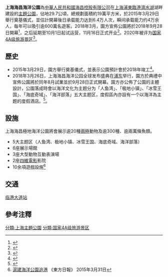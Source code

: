 {{Infobox Amusement park
| name            = 上海海昌海洋公園<br /><small>Shanghai Haichang Ocean Park</small>
| image           = 
| caption         = 
| resort          = 上海海昌極地海洋公園主題度假酒店 <ref>http://www.haichangchina.com/shanghai/ {{Wayback|url=http://www.haichangchina.com/shanghai/ |date=20201022063338 }} 公園概況</ref> 
| slogan          = 席卷你的想象<ref>{{Cite web |url=http://www.haichangchina.com/shanghai/ |title=存档副本 |accessdate=2018-08-09 |archive-date=2020-10-22 |archive-url=https://web.archive.org/web/20201022063338/http://www.haichangchina.com/shanghai/ |dead-url=yes }}</ref>
| location        = {{PRC}}[[上海|上海]][[浦東|浦東]][[臨港|臨港]][[滴水湖|滴水湖]]湖畔
| theme           = 
| owner           = [[海昌控股有限公司|海昌控股有限公司]]
| operator        = 公司主席：[[曲乃杰|曲乃杰]]
| opening_date    = {{Start date and age|2018|11|16|df=yes}}
| closing_date    = 
| previous_names  = 
| season          = 全年
| visitors        = 0人 (尚未試業及開幕)
| area            = 逾{{convert|205000|m2|ha}}
| rides           = 尚未公佈
| coasters        = 尚未公佈
| water_rides     = 尚未公佈
| footnotes       = 
| homepage        = {{Official website|https://www.oceanpark.com.hk/tc}}
}}
'''上海海昌海洋公園'''為[[中華人民共和國|中華人民共和國]][[海昌控股有限公司|海昌控股有限公司]]在[[上海|上海]][[浦東|浦東]][[臨港|臨港]][[滴水湖|滴水湖]]湖畔建設的[[主題公園|主題公園]]，佔地29.7公頃，總規劃面積約19萬平方米，於2015年3月29日舉行奠基儀式，並估計開幕後日承载能力达到6.4万人次，瞬间承载能力约4万余人，每年可以吸引逾600萬名遊客。2018年3月，園方宣佈公園將於2018年9月28日開幕<ref>{{Cite web |url=http://sh.bendibao.com/news/2018326/191785.shtm |title=上海海昌极地海洋公园开园时间什么时候? 9月28日正式开园 |accessdate=2018-08-09 |archive-date=2020-02-20 |archive-url=https://web.archive.org/web/20200220120729/http://sh.bendibao.com/news/2018326/191785.shtm |dead-url=no }}</ref>，之后延期至10月1日起试运营，11月16日正式开业<ref>{{Cite web |url=http://www.xinhuanet.com/fortune/2018-09/07/c_1123394442.htm |title=上海海昌海洋公园10月1日试运营 |accessdate=2018-09-11 |archive-date=2020-08-05 |archive-url=https://web.archive.org/web/20200805143010/http://www.xinhuanet.com/fortune/2018-09/07/c_1123394442.htm |dead-url=no }}</ref>。2020年被评为[[国家4A级旅游景区|国家4A级旅游景区]]<ref>{{cite news |title=上海新增1家4A景区 2家3A景区 快去打卡 |url=http://sh.sina.com.cn/news/m/2020-06-05/detail-iirczymk5342392.shtml |accessdate=2020-06-06 |work=乐游上海 |archive-date=2020-06-06 |archive-url=https://web.archive.org/web/20200606161419/http://sh.sina.com.cn/news/m/2020-06-05/detail-iirczymk5342392.shtml |dead-url=no }}</ref>。

==歷史==
*2015年3月29日，園方舉行奠基儀式，並表示公園預計會於2018年竣工<ref>{{Cite web |url=http://news.ifeng.com/a/20160625/49240563_0.shtml |title=进出口银行为上海海昌极地海洋公园提供融资支持 |accessdate=2017-09-10 |archive-date=2019-05-11 |archive-url=https://web.archive.org/web/20190511100023/http://news.ifeng.com/a/20160625/49240563_0.shtml |dead-url=no }}</ref>。
*2018年3月26日，上海海昌海洋公园全球发布盛典在[[浦东|浦东]]举行，園方於典禮中宣佈公園將於同年8月試業並於9月28日正式開幕。園方亦公佈了公園的主體設計，公園落成時會以海洋文化为主题分为「人鱼湾」、「极地小镇」、「冰雪王国」、「海底奇域」、「海洋部落」五大主题区，度假區內亦設有一个以海洋為主题的度假酒店。<ref>{{Cite web |url=http://www.pudong.gov.cn/shpd/news/20180327/006001_e19cf4bd-8f3d-4cb8-bc45-224099fa0f7a.htm |title=存档副本 |access-date=2018-08-09 |archive-url=https://web.archive.org/web/20180809091148/http://www.pudong.gov.cn/shpd/news/20180327/006001_e19cf4bd-8f3d-4cb8-bc45-224099fa0f7a.htm |archive-date=2018-08-09 |dead-url=yes }}</ref>。

== 設施 ==
上海海昌極地海洋公園將會展示逾20種[[兩極|兩極]]動物及逾300種、逾兩萬條魚類。
*5大主题区（人鱼湾、极地小镇、冰雪王国、海底奇域、海洋部落）
*6座展示場館
*3座大型動物互動表演場
*2座[[四維電影|四維電影]]影院
*10余項遊戲設施<ref>[http://orientaldaily.on.cc/cnt/news/20150331/00176_020.html 滬建海洋公園追港] {{Wayback|url=http://orientaldaily.on.cc/cnt/news/20150331/00176_020.html |date=20190515003940 }} 《東方日報》 2015年3月31日</ref>

== 交通 ==
{{上海地铁线路名|16}} [[临港大道站|临港大道站]]

== 參考注釋 ==
{{reflist}}
{{中国动物园}}
[[分類:上海主題公園|分類:上海主題公園]]
[[分類:国家4A级旅游景区|分類:国家4A级旅游景区]]